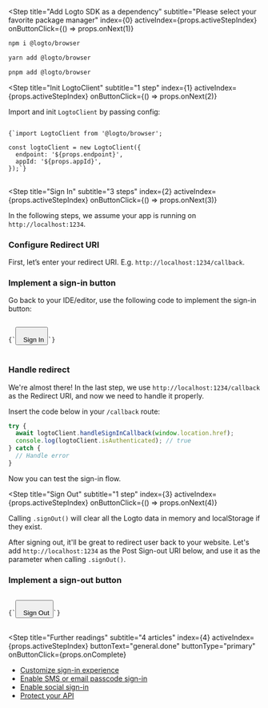 
<Step
  title="Add Logto SDK as a dependency"
  subtitle="Please select your favorite package manager"
  index={0}
  activeIndex={props.activeStepIndex}
  onButtonClick={() => props.onNext(1)}
>
<Tabs>
<TabItem value="npm" label="npm">

```bash
npm i @logto/browser
```

</TabItem>
<TabItem value="yarn" label="Yarn">

```bash
yarn add @logto/browser
```

</TabItem>
<TabItem value="pnpm" label="pnpm">

```bash
pnpm add @logto/browser
```

</TabItem>
</Tabs>
</Step>

<Step
  title="Init LogtoClient"
  subtitle="1 step"
  index={1}
  activeIndex={props.activeStepIndex}
  onButtonClick={() => props.onNext(2)}
>

Import and init `LogtoClient` by passing config:

<pre>
<code className="language-ts">
{`import LogtoClient from '@logto/browser';

const logtoClient = new LogtoClient({
  endpoint: '${props.endpoint}',
  appId: '${props.appId}',
});`}
</code>
</pre>

</Step>

<Step
  title="Sign In"
  subtitle="3 steps"
  index={2}
  activeIndex={props.activeStepIndex}
  onButtonClick={() => props.onNext(3)}
>

<Alert>
  In the following steps, we assume your app is running on <code>http://localhost:1234</code>.
</Alert>

### Configure Redirect URI

First, let’s enter your redirect URI. E.g. `http://localhost:1234/callback`.

<UriInputField appId={props.appId} isSingle={!props.isCompact} name="redirectUris" title="application_details.redirect_uri" />

### Implement a sign-in button

Go back to your IDE/editor, use the following code to implement the sign-in button:

<pre>
<code className="language-html">
{`<button onclick="logtoClient.signIn('${props.redirectUris[0] ?? 'http://localhost:1234/callback'}')">
  Sign In
</button>`}
</code>
</pre>

### Handle redirect

We're almost there! In the last step, we use `http://localhost:1234/callback` as the Redirect URI, and now we need to handle it properly.

Insert the code below in your `/callback` route:

```ts
try {
  await logtoClient.handleSignInCallback(window.location.href);
  console.log(logtoClient.isAuthenticated); // true
} catch {
  // Handle error
}
```

Now you can test the sign-in flow.

</Step>

<Step
  title="Sign Out"
  subtitle="1 step"
  index={3}
  activeIndex={props.activeStepIndex}
  onButtonClick={() => props.onNext(4)}
>

Calling `.signOut()` will clear all the Logto data in memory and localStorage if they exist.

After signing out, it'll be great to redirect user back to your website. Let's add `http://localhost:1234` as the Post Sign-out URI below, and use it as the parameter when calling `.signOut()`.

<UriInputField appId={props.appId} isSingle={!props.isCompact} name="postLogoutRedirectUris" title="application_details.post_sign_out_redirect_uri" />

### Implement a sign-out button

<pre>
<code className="language-html">
{`<button onclick="logtoClient.signOut('${props.postLogoutRedirectUris[0] ?? 'http://localhost:1234'}')">
  Sign Out
</button>`}
</code>
</pre>

</Step>

<Step
  title="Further readings"
  subtitle="4 articles"
  index={4}
  activeIndex={props.activeStepIndex}
  buttonText="general.done"
  buttonType="primary"
  onButtonClick={props.onComplete}
>

- [Customize sign-in experience](https://docs.logto.io/docs/recipes/customize-sie)
- [Enable SMS or email passcode sign-in](https://docs.logto.io/docs/tutorials/get-started/enable-passcode-sign-in)
- [Enable social sign-in](https://docs.logto.io/docs/tutorials/get-started/enable-social-sign-in)
- [Protect your API](https://docs.logto.io/docs/recipes/protect-your-api)

</Step>
